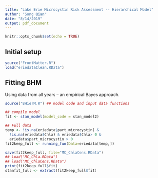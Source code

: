 ```yaml
---
title: "Lake Erie Microcystin Risk Assessment -- Hierarchical Model"
author: "Song Qian"
date: "8/14/2019"
output: pdf_document
---
```


```r
knitr::opts_chunk$set(echo = TRUE)
```

## Initial setup
```r
source("FrontMatter.R")
load("eriedataClean.RData")
```

## Fitting BHM 

Using data from all years -- an empirical Bayes approach.
```r
source("BHierM.R") ## model code and input data functions

## compile model
fit <- stan_model(model_code = stan_model2)

## Full data
temp <- !is.na(eriedata$part_microcystin) &
  !is.na(eriedata$Chla) & eriedata$Chla> 0 & 
  eriedata$part_microcystin > 0
fit2keep_full <- running_fun(Data=eriedata[temp,])

save(fit2keep_full, file="MC_ChlaCens.RData")
## load("MC_Chla.RData")
## load("MC_ChlaCens.RData")
print(fit2keep_full$fit)
stanfit_full <- extract(fit2keep_full$fit)
```
